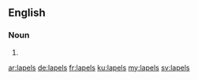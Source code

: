==English==

===Noun===
{{head|en|plural}}

# {{plural of|lapel|lang=en|nocat=1}}

[[ar:lapels]]
[[de:lapels]]
[[fr:lapels]]
[[ku:lapels]]
[[my:lapels]]
[[sv:lapels]]
